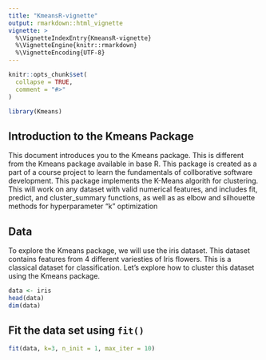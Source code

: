 ```yaml
---
title: "KmeansR-vignette"
output: rmarkdown::html_vignette
vignette: >
  %\VignetteIndexEntry{KmeansR-vignette}
  %\VignetteEngine{knitr::rmarkdown}
  %\VignetteEncoding{UTF-8}
---
```


```r
knitr::opts_chunk$set(
  collapse = TRUE,
  comment = "#>"
)
```

```r
library(Kmeans)
```
## Introduction to the Kmeans Package
This document introduces you to the Kmeans package. This is different from the Kmeans package available in base R. This package is created as a part of a course project to learn the fundamentals of collborative software development. 
This package implements the K-Means algorith for clustering. This will work on any dataset with valid numerical features, and includes fit, predict, and cluster_summary functions, as well as as elbow and silhouette methods for hyperparameter “k” optimization


## Data
To explore the Kmeans package, we will use the iris dataset. This dataset contains features from 4 different variesties of Iris flowers. This is a classical dataset for classification. Let's explore how to cluster this dataset using the Kmeans package.

```r
data <- iris
head(data)
dim(data)
```

## Fit the data set using `fit()`

```r
fit(data, k=3, n_init = 1, max_iter = 10)
```
